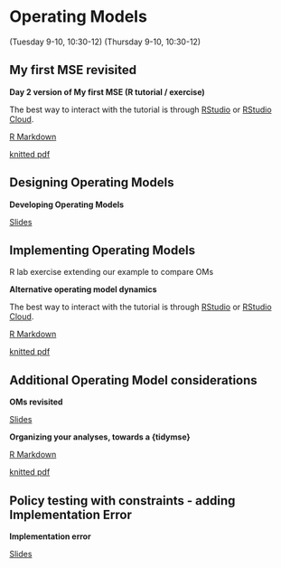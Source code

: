 # Operating Models  {#op-mods}

(Tuesday 9-10, 10:30-12)
(Thursday 9-10, 10:30-12)

## My first MSE revisited

::: {.application-exercise} 
**Day 2 version of My first MSE (R tutorial / exercise)**

The best way to interact with the tutorial is through [RStudio](https://github.com/gavinfay/asmfc-mse/issues/2) or [RStudio Cloud](https://github.com/gavinfay/asmfc-mse/issues/1).

::: {.source}
[R Markdown](https://github.com/gavinfay/asmfc-mse/tree/main/materials/exercises/day-02/my-first-mse.Rmd)
:::

::: {.tutorial}
[knitted pdf](https://github.com/gavinfay/asmfc-mse/tree/main/materials/exercises/day-01/my-first-mse.pdf)
:::

:::

## Designing Operating Models

::: {.slide-deck}
**Developing Operating Models**

::: {.slides}
[Slides](https://docs.google.com/presentation/d/1B_Qsv02g6HhxoeprYFOafJwRXlZU620LsHZEa_QpgiA/edit?usp=sharing)
:::
:::


## Implementing Operating Models {#coding-oms}

R lab exercise extending our example to compare OMs

::: {.application-exercise} 
**Alternative operating model dynamics**

The best way to interact with the tutorial is through [RStudio](https://github.com/gavinfay/asmfc-mse/issues/2) or [RStudio Cloud](https://github.com/gavinfay/asmfc-mse/issues/1).

::: {.source}
[R Markdown](https://github.com/gavinfay/asmfc-mse/tree/main/materials/exercises/day-02/alternative-oms.Rmd)
:::

::: {.tutorial}
[knitted pdf](https://github.com/gavinfay/asmfc-mse/tree/main/materials/exercises/day-02/alternative-oms.pdf)
:::

:::


## Additional Operating Model considerations {#oms-revisited}

::: {.slide-deck}
**OMs revisited**

::: {.slides}
[Slides](https://docs.google.com/presentation/d/1JjH54uhIPchX-0QqmUUkWRJZoeBu7FNdvIkeSwfZyGQ/edit?usp=sharing)
:::
:::

::: {.application-exercise} 
**Organizing your analyses, towards a {tidymse}**

::: {.source}
[R Markdown](https://github.com/gavinfay/asmfc-mse/tree/main/materials/exercises/day-04/age-structure-om.Rmd)
:::

::: {.tutorial}
[knitted pdf](https://github.com/gavinfay/asmfc-mse/tree/main/materials/exercises/day-04/age-structure-om.pdf)
:::

:::


## Policy testing with constraints - adding Implementation Error {#implementation}

::: {.slide-deck}
**Implementation error**

::: {.slides}
[Slides](https://docs.google.com/presentation/d/1nUEOReOiAW9G7X7qJmcfFOJWXyIc0_27BrMPTjec9sE/edit?usp=sharing)
:::
:::


